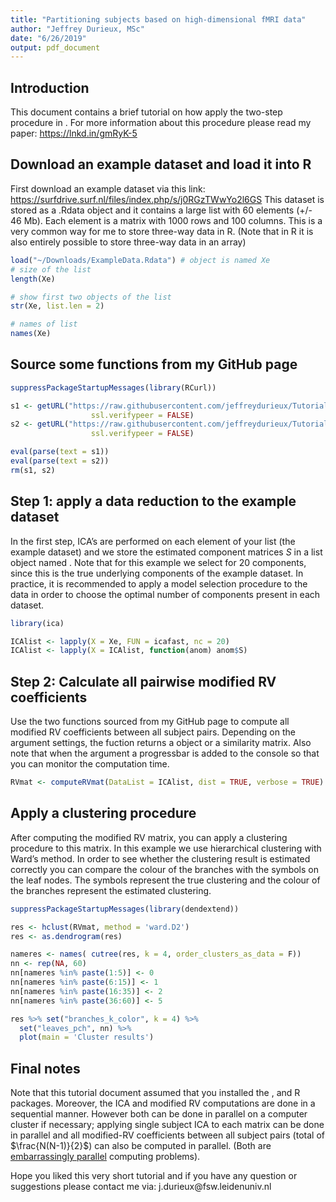 ```yaml
---
title: "Partitioning subjects based on high-dimensional fMRI data"
author: "Jeffrey Durieux, MSc"
date: "6/26/2019"
output: pdf_document
---
```


## Introduction

This document contains a brief tutorial on how apply the two-step procedure in \texttt{R}. For more information about this procedure please read my paper: <https://lnkd.in/gmRyK-5>

## Download an example dataset and load it into R

First download an example dataset via this link: <https://surfdrive.surf.nl/files/index.php/s/j0RGzTWwYo2l6GS>
This dataset is stored as a .Rdata object and it contains a large list with 60 elements (+/- 46 Mb).
Each element is a matrix with 1000 rows and 100 columns. This is a very common way for me to store three-way data in R. (Note that in R it is also entirely possible to store three-way data in an array)


```r
load("~/Downloads/ExampleData.Rdata") # object is named Xe
# size of the list 
length(Xe)

# show first two objects of the list
str(Xe, list.len = 2)

# names of list
names(Xe)

```


## Source some functions from my GitHub page

```r
suppressPackageStartupMessages(library(RCurl))

s1 <- getURL("https://raw.githubusercontent.com/jeffreydurieux/Tutorials/master/modRV.R", 
                  ssl.verifypeer = FALSE)
s2 <- getURL("https://raw.githubusercontent.com/jeffreydurieux/Tutorials/master/computeRVmat.R",
                  ssl.verifypeer = FALSE)

eval(parse(text = s1))
eval(parse(text = s2))
rm(s1, s2)
```


## Step 1: apply a data reduction to the example dataset

In the first step, ICA's are performed on each element of your list (the example dataset) and we store the estimated component matrices $S$ in a list object named \texttt{ICAList}.
Note that for this example we select for 20 components, since this is the true underlying components of the example dataset. In practice, it is recommended to apply a model selection procedure to the data in order to choose the optimal number of components present in each dataset.

```r
library(ica)

ICAlist <- lapply(X = Xe, FUN = icafast, nc = 20)
ICAlist <- lapply(X = ICAlist, function(anom) anom$S)

```


## Step 2: Calculate all pairwise modified RV coefficients

Use the two functions sourced from my GitHub page to compute all modified RV coefficients between all subject pairs. Depending on the argument settings, the fuction returns a \texttt{dist} object or a similarity matrix. Also note that when the argument \texttt{verbose == TRUE} a progressbar is added to the console so that you can monitor the computation time. 

```r
RVmat <- computeRVmat(DataList = ICAlist, dist = TRUE, verbose = TRUE)
```


## Apply a clustering procedure

After computing the modified RV matrix, you can apply a clustering procedure to this matrix. In this example we use hierarchical clustering with Ward's method. In order to see whether the clustering result is estimated correctly you can compare the colour of the branches with the symbols on the leaf nodes. The symbols represent the true clustering and the colour of the branches represent the estimated clustering.

```r
suppressPackageStartupMessages(library(dendextend))

res <- hclust(RVmat, method = 'ward.D2')
res <- as.dendrogram(res)

nameres <- names( cutree(res, k = 4, order_clusters_as_data = F))
nn <- rep(NA, 60)
nn[nameres %in% paste(1:5)] <- 0
nn[nameres %in% paste(6:15)] <- 1
nn[nameres %in% paste(16:35)] <- 2
nn[nameres %in% paste(36:60)] <- 5

res %>% set("branches_k_color", k = 4) %>% 
  set("leaves_pch", nn) %>%
  plot(main = 'Cluster results')
```

## Final notes

Note that this tutorial document assumed that you installed the \texttt{RCurl}, \texttt{ica} and \texttt{dendextend} R packages. Moreover, the ICA and modified RV computations are done in a sequential manner. However both can be done in parallel on a computer cluster if necessary; applying single subject ICA to each matrix can be done in parallel and all modified-RV coefficients between all subject pairs (total of $\frac{N(N-1)}{2}$) can also be computed in parallel. (Both are [embarrassingly parallel](https://en.wikipedia.org/wiki/Embarrassingly_parallel) computing problems).

Hope you liked this very short tutorial and if you have any question or suggestions please contact me via: j.durieux@fsw.leidenuniv.nl
